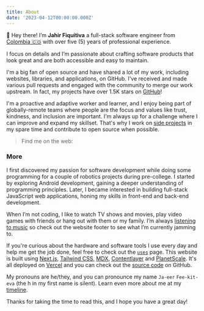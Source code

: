 ```yaml
---
title: About
date: '2023-04-12T00:00:00.000Z'
---
```


👋 Hey there! I’m **Jahir Fiquitiva** a full-stack software engineer from [Colombia 🇨🇴](https://www.google.com/maps/place/Colombia/@4,-72z/) with over five (5) years of professional experience.

I focus on details and I’m passionate about crafting software products that look great and are both accessible and easy to maintain.

I'm a big fan of open source and have shared a lot of my work, including websites, libraries, and applications, on GitHub. I've received and made various pull requests and engaged with the community to merge our work upstream. In fact, my projects have over 1.5K stars on [GitHub](https://github.com/jahirfiquitiva)!

I'm a proactive and adaptive worker and learner, and I enjoy being part of globally-remote teams where people are the focus and values like trust, kindness, and inclusion are important. I'm always up for a challenge where I can improve and expand my skillset. That's why I work on [side projects](/projects) in my spare time and contribute to open source when possible.

> <div className={'flex flex-wrap items-center gap-16'}><span>Find me on the web:</span><SocialLinks /></div>

<h3>More</h3>

I first discovered my passion for software development while doing some programming for a couple of robotics projects during pre-college. I started by exploring Android development, gaining a deeper understanding of programming principles. Later, I became interested in building full-stack JavaScript web applications, honing my skills in front-end and back-end development.

When I’m not coding, I like to watch TV shows and movies, play video games with friends or hang out with them or my family. I’m always [listening to music](/dashboard) so check out the website footer to see what I’m currently jamming to.

If you're curious about the hardware and software tools I use every day and help me get the job done, feel free to check out the [`uses`](/uses) page. This website is built using [Next.js](https://nextjs.org/), [Tailwind CSS](https://tailwindcss.com/), [MDX](https://mdxjs.com/), [Contentlayer](http://contentlayer.dev/) and [PlanetScale](https://planetscale.com/). It's all deployed on [Vercel](https://vercel.com/) and you can check out the [source code](https://github.com/jahirfiquitiva/jahir.dev) on GitHub.

My pronouns are he/they, and you can pronounce my name `Ja-eer` `Fee-kit-eva` (the h in my first name is silent). Learn even more about me at my [timeline](https://timeline.jahir.dev/).

Thanks for taking the time to read this, and I hope you have a great day!